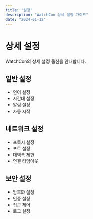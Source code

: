 ```yaml
---
title: "설정"
description: "WatchCon 상세 설정 가이드"
date: "2024-01-12"
---
```


# 상세 설정

WatchCon의 상세 설정 옵션을 안내합니다.

## 일반 설정

- 언어 설정
- 시간대 설정
- 알림 설정
- 자동 시작

## 네트워크 설정

- 프록시 설정
- 포트 설정
- 대역폭 제한
- 연결 타임아웃

## 보안 설정

- 암호화 설정
- 인증 설정
- 접근 제어
- 로그 설정
